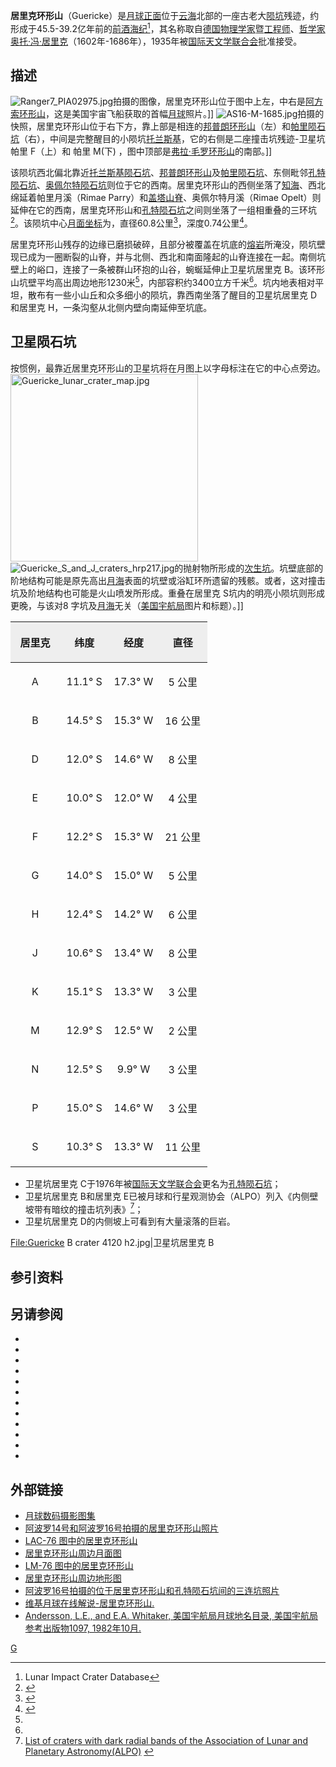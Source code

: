 {{lunar crater data |
 image=Guericke crater AS16-M-2819.jpg|
 caption=[[阿波罗16号|阿波罗16号]]测绘相机拍摄的图像|
 latitude=11.57|
 N_or_S=S|
 longitude=14.19|
 E_or_W=W|
 diameter=60.8公里<ref>[http://planetarynames.wr.usgs.gov/Feature/2268 Guericke] {{Wayback|url=http://planetarynames.wr.usgs.gov/Feature/2268 |date=20180530173935 }}, Gazetteer of Planetary Nomenclature International Astronomical Union (IAU) Working Group for Planetary System Nomenclature (WGPSN)</ref>|
 depth=0.74公里|
 colong=14|
 eponym=[[奥托·冯·格里克|奥托·冯·居里克]]}}
'''居里克环形山'''（Guericke）是[[月球正面|月球正面]]位于[[云海|云海]]北部的一座古老大[[撞击坑|陨坑]]残迹，约形成于45.5-39.2亿年前的[[前酒海纪|前酒海纪]]<ref name=LICD>Lunar Impact Crater Database</ref>，其名称取自[[德国|德国]][[物理学家|物理学家]]暨[[工程师|工程师]]、[[哲学家|哲学家]][[奥托·冯·格里克|奥托·冯·居里克]]（1602年-1686年），1935年被[[国际天文学联合会|国际天文学联合会]]批准接受。

==描述==
[[File:Ranger7_PIA02975.jpg|thumb]]拍摄的图像，居里克环形山位于图中上左，中右是[[阿方索环形山|阿方索环形山]]，这是美国宇宙飞船获取的首幅[[月球|月球]]照片。]]
[[Image:AS16-M-1685.jpg|thumb]]拍摄的快照，居里克环形山位于右下方，靠上部是相连的[[邦普朗环形山|邦普朗环形山]]（左）和[[帕里陨石坑|帕里陨石坑]]（右），中间是完整醒目的小陨坑[[托兰斯基陨石坑|托兰斯基]]，它的右侧是二座撞击坑残迹-卫星坑帕里 F（上）和 帕里 M(下) ，图中顶部是[[弗拉·毛罗环形山|弗拉·毛罗环形山]]的南部。]]

该陨坑西北偏北靠近[[托兰斯基陨石坑|托兰斯基陨石坑]]、[[邦普朗环形山|邦普朗环形山]]及[[帕里陨石坑|帕里陨石坑]]、东侧毗邻[[孔特陨石坑|孔特陨石坑]]、[[奥佩尔特陨石坑|奥佩尔特陨石坑]]则位于它的西南。居里克环形山的西侧坐落了[[知海|知海]]、西北绵延着帕里月溪（Rimae Parry）和[[盖塔山脊|盖塔山脊]]、奥佩尔特月溪（Rimae Opelt）则延伸在它的西南，居里克环形山和[[孔特陨石坑|孔特陨石坑]]之间则坐落了一组相重叠的三环坑<ref>{{Cite web |url=http://planetarynames.wr.usgs.gov/images/Lunar/lac_76_wac.pdf |title=Crater Guericke on LAC-76 map. |accessdate=2016-10-07 |archive-date=2016-12-13 |archive-url=https://web.archive.org/web/20161213025348/https://planetarynames.wr.usgs.gov/images/Lunar/lac_76_wac.pdf |dead-url=no }}</ref>。该陨坑中心[[月面坐标|月面坐标]]为{{Coord|11.57|S|14.19|W|globe:Moon|nogoogle=1|noosm=1}}，直径60.8公里<ref name="IAU">{{Cite web |url=http://planetarynames.wr.usgs.gov/Feature/2268 |title=Directory of the International Astronomical Union |accessdate=2016-10-07 |archive-date=2018-05-30 |archive-url=https://web.archive.org/web/20180530173935/https://planetarynames.wr.usgs.gov/Feature/2268 |dead-url=no }}</ref>，深度0.74公里<ref>{{Cite web |url=http://fisherka.csolutionshosting.net/astronote/plan/craterdepth/html/CraterDepthFeatureNameWestfall.html |title=John E. Westfall's Atlas of the Lunar Terminator, Cambridge Univ. Press (2000) |accessdate=2016-10-07 |archive-date=2014-12-18 |archive-url=https://archive.today/20141218234310/http://fisherka.csolutionshosting.net/astronote/plan/craterdepth/html/CraterDepthFeatureNameWestfall.html |dead-url=yes }}</ref>。

居里克环形山残存的边缘已磨损破碎，且部分被覆盖在坑底的[[熔岩|熔岩]]所淹没，陨坑壁现已成为一圈断裂的山脊，并与北侧、西北和南面隆起的山脊连接在一起。南侧坑壁上的峪口，连接了一条被群山环抱的山谷，蜿蜒延伸止卫星坑居里克 B。该环形山坑壁平均高出周边地形1230米<ref name="LICD"/>，内部容积约3400立方千米<ref name="LICD"/>。坑内地表相对平坦，散布有一些小山丘和众多细小的陨坑，靠西南坐落了醒目的卫星坑居里克 D和居里克 H，一条沟壑从北侧内壁向南延伸至坑底。
{{clear}}

==卫星陨石坑==
按惯例，最靠近居里克环形山的卫星坑将在月图上以字母标注在它的中心点旁边。
[[Image:Guericke_lunar_crater_map.jpg|300px]]
[[File:Guericke_S_and_J_craters_hrp217.jpg|thumb]]的抛射物所形成的[[次级撞击坑|次生坑]]。坑壁底部的阶地结构可能是原先高出[[月海|月海]]表面的坑壁或浴缸环所遗留的残骸。或者，这对撞击坑及阶地结构也可能是火山喷发所形成。重叠在居里克 S坑内的明亮小陨坑则形成更晚，与该对8 字坑及[[月海|月海]]无关（[[美国宇航局|美国宇航局]]图片和标题）。]]

{| class="wikitable"
!width="25%" style="background:#eeeeee;" |居里克 
!width="25%" style="background:#eeeeee;" |纬度
!width="25%" style="background:#eeeeee;" |经度
!width="25%" style="background:#eeeeee;" |直径
|-
|align="center"|A
|align="center"|11.1° S
|align="center"|17.3° W
|align="center"|5 公里
|-
|align="center"|B
|align="center"|14.5° S
|align="center"|15.3° W
|align="center"|16 公里
|-
|align="center"|D
|align="center"|12.0° S
|align="center"|14.6° W
|align="center"|8 公里
|-
|align="center"|E
|align="center"|10.0° S
|align="center"|12.0° W
|align="center"|4 公里
|-
|align="center"|F
|align="center"|12.2° S
|align="center"|15.3° W
|align="center"|21 公里
|-
|align="center"|G
|align="center"|14.0° S
|align="center"|15.0° W
|align="center"|5 公里
|-
|align="center"|H
|align="center"|12.4° S
|align="center"|14.2° W
|align="center"|6 公里
|-
|align="center"|J
|align="center"|10.6° S
|align="center"|13.4° W
|align="center"|8 公里
|-
|align="center"|K
|align="center"|15.1° S
|align="center"|13.3° W
|align="center"|3 公里
|-
|align="center"|M
|align="center"|12.9° S
|align="center"|12.5° W
|align="center"|2 公里
|-
|align="center"|N
|align="center"|12.5° S
|align="center"|9.9° W
|align="center"|3 公里
|-
|align="center"|P
|align="center"|15.0° S
|align="center"|14.6° W
|align="center"|3 公里
|-
|align="center"|S
|align="center"|10.3° S
|align="center"|13.3° W
|align="center"|11 公里
|}{{clear}}
* 卫星坑居里克 C于1976年被[[国际天文学联合会|国际天文学联合会]]更名为[[孔特陨石坑|孔特陨石坑]]；
* 卫星坑居里克 B和居里克 E已被月球和行星观测协会（ALPO）列入《内侧壁坡带有暗纹的撞击坑列表》<ref>[http://www.zone-vx.com/alpo-bcp-longlist.pdf List of craters with dark radial bands of the Association of Lunar and Planetary Astronomy(ALPO)] {{webarchive|url=https://web.archive.org/web/20131203025135/http://www.zone-vx.com/alpo-bcp-longlist.pdf |date=2013-12-03 }}</ref>；
* 卫星坑居里克 D的内侧坡上可看到有大量滚落的巨岩。

<gallery>
File:Guericke B crater 4120 h2.jpg|卫星坑居里克 B
</gallery>

==参引资料==
{{Reflist}}

==另请参阅==
{{refbegin}}
* {{cite book
  | last1 = Andersson
  | first1 = L. E.
  | last2 = Whitaker
  | first2 = E. A.
  | authorlink2 = Ewen Whitaker
  | date = 1982
  | title = [[NASA|NASA]] Catalogue of Lunar Nomenclature
  | publisher = NASA RP-1097
  | ref = harv
  }}
* {{cite web
  | last = Blue
  | first = Jennifer
  | date = July 25, 2007
  | title = Gazetteer of Planetary Nomenclature
  | publisher = [[United_States_Geological_Survey|USGS]]
  | url = http://planetarynames.wr.usgs.gov/
  | accessdate = 2007-08-05
  | ref = harv
  | archive-date = 2018-12-25
  | archive-url = https://web.archive.org/web/20181225170157/https://planetarynames.wr.usgs.gov/
  | dead-url = no
  }}
* {{cite book
  | last1 = Bussey
  | first1 = B.
  | authorlink1 = Ben Bussey
  | last2 = Spudis
  | first2 = P.
  | authorlink2 = Paul Spudis
  | date = 2004
  | title = The Clementine Atlas of the Moon
  | publisher = Cambridge University Press
  | location = New York
  | isbn = 978-0-521-81528-4
  | ref = harv
  }}
* {{cite book
  | last1 = Cocks
  | first1 = Elijah E.
  | last2 = Cocks
  | first2 = Josiah C.
  | date = 1995
  | title = Who's Who on the Moon: A Biographical Dictionary of Lunar Nomenclature
  | url = https://archive.org/details/isbn_9780936389271
  | publisher = Tudor Publishers
  | isbn = 978-0-936389-27-1
  | ref = harv
  }}
* {{cite web
  | last = McDowell
  | first = Jonathan
  | date = July 15, 2007
  | url = http://host.planet4589.org/astro/lunar/
  | title = Lunar Nomenclature
  | publisher = Jonathan's Space Report
  | accessdate = 2007-10-24
  | ref = harv
  | archive-date = 2018-12-25
  | archive-url = https://web.archive.org/web/20181225170156/http://host.planet4589.org/astro/lunar/
  | dead-url = no
  }}
* {{cite journal| last1 = Menzel| first1 = D. H.| last2 = Minnaert| first2 = M.| last3 = Levin| first3 = B.| last4 = Dollfus| first4 = A.| last5 = Bell| first5 = B.| title = Report on Lunar Nomenclature by the Working Group of Commission 17 of the IAU| doi = 10.1007/BF00171763| journal = Space Science Reviews| volume = 12| issue = 2| pages = 136–186| date = 1971| bibcode = 1971SSRv...12..136M| ref = harv}}
* {{cite book
  | first = Patrick
  | last = Moore
  | authorlink = Patrick Moore
  | date = 2001
  | title = On the Moon
  | url = https://archive.org/details/patrickmooreonmo00patr
  | publisher = Sterling Publishing Co.
  | isbn = 978-0-304-35469-6
  | ref = harv
  }}
* {{cite book
  | first = Fred W.
  | last = Price
  | date = 1988
  | title = The Moon Observer's Handbook
  | publisher = Cambridge University Press
  | isbn = 978-0-521-33500-3
  | ref = harv
  }}
* {{cite book
  | last = Rükl
  | first = Antonín
  | authorlink = Antonín Rükl
  | date = 1990
  | title = Atlas of the Moon
  | publisher = Kalmbach Books
  | isbn = 978-0-913135-17-4
  | ref = harv
  }}
* {{cite book
  | last = Webb
  | first = Rev. T. W.
  | authorlink = Thomas William Webb
  | date = 1962
  | title = Celestial Objects for Common Telescopes
  | url = https://archive.org/details/celestialobjects00webb
  | edition = 6th revised
  | publisher = Dover
  | isbn = 978-0-486-20917-3
  | ref = harv
  }}
* {{cite book
  | first = Ewen A.
  | last = Whitaker
  | authorlink = Ewen Whitaker
  | date = 1999
  | title = Mapping and Naming the Moon
  | publisher = Cambridge University Press
  | isbn = 978-0-521-62248-6
  | ref = harv
  }}
* {{cite book
  | first = Peter T.
  | last = Wlasuk
  | date = 2000
  | title = Observing the Moon
  | publisher = Springer
  | isbn = 978-1-85233-193-1
  | ref = harv
 }}
{{refend}}

==外部链接==
* [http://www.lpi.usra.edu/resources/lunar_orbiter/bin/srch_nam.shtml?Guericke%7C0 月球数码摄影图集] {{Wayback|url=http://www.lpi.usra.edu/resources/lunar_orbiter/bin/srch_nam.shtml?Guericke%7C0 |date=20161005075622 }}
* [http://www.lpi.usra.edu/resources/apollo/search/feature/?feature=Guericke 阿波罗14号和阿波罗16号拍摄的居里克环形山照片] {{Wayback|url=http://www.lpi.usra.edu/resources/apollo/search/feature/?feature=Guericke |date=20160304072917 }}
* [http://www.lpi.usra.edu/resources/mapcatalog/LAC/lac76/ LAC-76 图中的居里克环形山] {{Wayback|url=http://www.lpi.usra.edu/resources/mapcatalog/LAC/lac76/ |date=20160304093454 }}
* [http://www.lpi.usra.edu/resources/mapcatalog/usgs/I458/ 居里克环形山周边月面图] {{Wayback|url=http://www.lpi.usra.edu/resources/mapcatalog/usgs/I458/ |date=20160304084500 }}
* [http://www.lpi.usra.edu/resources/mapcatalog/LM/lm76/ LM-76 图中的居里克环形山] {{Wayback|url=http://www.lpi.usra.edu/resources/mapcatalog/LM/lm76/ |date=20160304073906 }}
* [http://www.lpi.usra.edu/resources/mapcatalog/LTO/lto76c2_1/ 居里克环形山周边地形图] {{Wayback|url=http://www.lpi.usra.edu/resources/mapcatalog/LTO/lto76c2_1/ |date=20160304091254 }}
* [http://www.lpi.usra.edu/resources/apollo/frame/?AS16-P-5408 阿波罗16号拍摄的位于居里克环形山和孔特陨石坑间的三连坑照片] {{Wayback|url=http://www.lpi.usra.edu/resources/apollo/frame/?AS16-P-5408 |date=20161009143236 }}
* [http://the-moon.wikispaces.com/Guericke 维基月球在线解说-居里克环形山.] {{Wayback|url=http://the-moon.wikispaces.com/Guericke |date=20180530145623 }}
*[http://planet4589.org/astro/lunar/RP-1097.pdf Andersson, L.E., and E.A. Whitaker, 美国宇航局月球地名目录, 美国宇航局参考出版物1097, 1982年10月.] {{Wayback|url=http://planet4589.org/astro/lunar/RP-1097.pdf |date=20141006125838 }}

[[Category:月球环形山|G]]
{{月球環形山 (G-K)}}